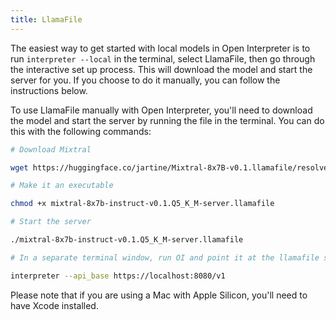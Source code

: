 ```yaml
---
title: LlamaFile
---
```


The easiest way to get started with local models in Open Interpreter is to run `interpreter --local` in the terminal, select LlamaFile, then go through the interactive set up process. This will download the model and start the server for you. If you choose to do it manually, you can follow the instructions below.

To use LlamaFile manually with Open Interpreter, you'll need to download the model and start the server by running the file in the terminal. You can do this with the following commands:

```bash
# Download Mixtral

wget https://huggingface.co/jartine/Mixtral-8x7B-v0.1.llamafile/resolve/main/mixtral-8x7b-instruct-v0.1.Q5_K_M-server.llamafile

# Make it an executable

chmod +x mixtral-8x7b-instruct-v0.1.Q5_K_M-server.llamafile

# Start the server

./mixtral-8x7b-instruct-v0.1.Q5_K_M-server.llamafile

# In a separate terminal window, run OI and point it at the llamafile server

interpreter --api_base https://localhost:8080/v1
```

Please note that if you are using a Mac with Apple Silicon, you'll need to have Xcode installed.

